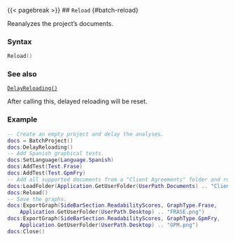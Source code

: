 {{< pagebreak >}}
## `Reload` {#batch-reload}

Reanalyzes the project's documents.

### Syntax {-}

``` .lua
Reload()
```

### See also {-}

[`DelayReloading()`](#batch-delayreloading)

::: {.notesection data-latex=""}
After calling this, delayed reloading will be reset.
:::

### Example {-}

``` .lua
-- Create an empty project and delay the analyses.
docs = BatchProject()
docs:DelayReloading()
-- Add Spanish graphical tests.
docs:SetLanguage(Language.Spanish)
docs:AddTest(Test.Frase)
docs:AddTest(Test.GpmFry)
-- Add all supported documents from a "Client Agreements" folder and run all analyses.
docs:LoadFolder(Application.GetUserFolder(UserPath.Documents) .. "Client Agreements")
docs:Reload()
-- Save the graphs.
docs:ExportGraph(SideBarSection.ReadabilityScores, GraphType.Frase,
    Application.GetUserFolder(UserPath.Desktop) .. "FRASE.png")
docs:ExportGraph(SideBarSection.ReadabilityScores, GraphType.GpmFry,
    Application.GetUserFolder(UserPath.Desktop) .. "GPM.png")
docs:Close()
```
